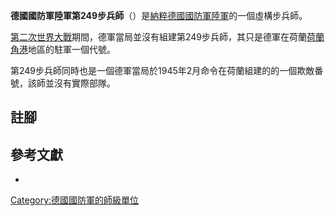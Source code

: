 {{infobox military unit
|unit_name = 德國國防軍陸軍第249步兵師
|image =
|image_size =
|dates = 1945年
|country = {{flag|Nazi Germany}}
|branch = [[納粹德國陸軍|陸軍]]
|type = [[步兵|步兵]]
|role =
|size =
|command_structure =
|garrison =
|garrison_label =
|nickname =
|motto =
|colors =
|colors_label =
|march =
|mascot =
|battles =
}}

'''德國國防軍陸軍第249步兵師'''（{{lang-de|'''249. Infanterie-Division'''}}）是[[納粹德國|納粹德國]][[德國國防軍|國防軍]][[納粹德國陸軍|陸軍]]的一個虛構步兵師{{cfn|Mitcham|y=2007}}。

[[第二次世界大戰|第二次世界大戰]]期間，德軍當局並沒有組建第249步兵師，其只是德軍在荷蘭[[荷蘭角港|荷蘭角港]]地區的駐軍一個代號。

第249步兵師同時也是一個德軍當局於1945年2月命令在荷蘭組建的的一個欺敵番號，該師並沒有實際部隊。

== 註腳 ==
{{reflist}}

== 參考文獻 ==
* {{Cite book|last=Mitcham |first=Samuel W., Jr.|author-link=Samuel W. Mitcham|title=German Order of Battle, Volume One: 1st – 290th Infantry Divisions in WWII|year=2007|publisher=Stackpole Books|location=PA; United States of America|isbn=978-0-8117-3416-5|ref={{sfnRef|Mitcham|y=2007}}}}

{{mil-stub}}
{{德國國防軍陸軍的步兵師}}
[[Category:德國國防軍的師級單位|Category:德國國防軍的師級單位]]